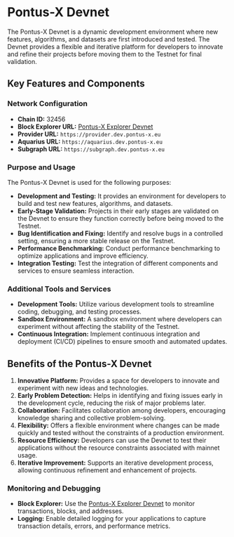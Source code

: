 # Pontus-X Devnet

The Pontus-X Devnet is a dynamic development environment where new features, algorithms, and datasets are first introduced and tested. The Devnet provides a flexible and iterative platform for developers to innovate and refine their projects before moving them to the Testnet for final validation.

## Key Features and Components

### Network Configuration
- **Chain ID:** 32456
- **Block Explorer URL:** [Pontus-X Explorer Devnet](https://explorer.pontus-x.eu/devnet/pontusx)
- **Provider URL:** `https://provider.dev.pontus-x.eu`
- **Aquarius URL:** `https://aquarius.dev.pontus-x.eu`
- **Subgraph URL:** `https://subgraph.dev.pontus-x.eu`

### Purpose and Usage
The Pontus-X Devnet is used for the following purposes:
- **Development and Testing:** It provides an environment for developers to build and test new features, algorithms, and datasets.
- **Early-Stage Validation:** Projects in their early stages are validated on the Devnet to ensure they function correctly before being moved to the Testnet.
- **Bug Identification and Fixing:** Identify and resolve bugs in a controlled setting, ensuring a more stable release on the Testnet.
- **Performance Benchmarking:** Conduct performance benchmarking to optimize applications and improve efficiency.
- **Integration Testing:** Test the integration of different components and services to ensure seamless interaction.

### Additional Tools and Services
- **Development Tools:** Utilize various development tools to streamline coding, debugging, and testing processes.
- **Sandbox Environment:** A sandbox environment where developers can experiment without affecting the stability of the Testnet.
- **Continuous Integration:** Implement continuous integration and deployment (CI/CD) pipelines to ensure smooth and automated updates.

## Benefits of the Pontus-X Devnet
1. **Innovative Platform:** Provides a space for developers to innovate and experiment with new ideas and technologies.
2. **Early Problem Detection:** Helps in identifying and fixing issues early in the development cycle, reducing the risk of major problems later.
3. **Collaboration:** Facilitates collaboration among developers, encouraging knowledge sharing and collective problem-solving.
4. **Flexibility:** Offers a flexible environment where changes can be made quickly and tested without the constraints of a production environment.
5. **Resource Efficiency:** Developers can use the Devnet to test their applications without the resource constraints associated with mainnet usage.
6. **Iterative Improvement:** Supports an iterative development process, allowing continuous refinement and enhancement of projects.

### Monitoring and Debugging
- **Block Explorer:** Use the [Pontus-X Explorer Devnet](https://explorer.pontus-x.eu/devnet/pontusx) to monitor transactions, blocks, and addresses.
- **Logging:** Enable detailed logging for your applications to capture transaction details, errors, and performance metrics.
